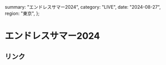   summary: "エンドレスサマー2024",
  category: "LIVE",
  date: "2024-08-27",
  region: "東京",
};

# エンドレスサマー2024

## リンク
